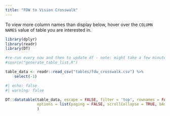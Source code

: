 ```yaml
---
title: "FDW to Vision Crosswalk"
---
```


To view more column names than display below, hover over the `COLUMN NAMES` value of table you are interested in. 

```r
library(dplyr)
library(readr)
library(DT)

#re-run every now and then to update df - note: might take a few minutes (especially because of IAS)
#source("generate_table_list.R")

table_data <- readr::read_csv("tables/fdw_crosswalk.csv") %>% 
    select(-1)
```

```r
#| echo: false
#| warning: false

DT::datatable(table_data, escape = FALSE, filter = 'top', rownames = FALSE,
              options = list(paging = FALSE, scrollCollapse = TRUE, bAutoWidth = FALSE)
              )
```
